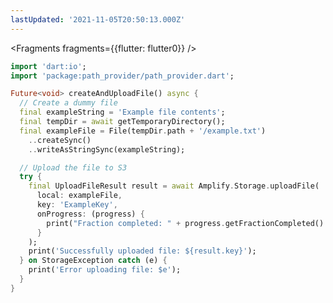 ```yaml
---
lastUpdated: '2021-11-05T20:50:13.000Z'
---
```




<Fragments fragments={{flutter: flutter0}} />

```dart
import 'dart:io';
import 'package:path_provider/path_provider.dart';

Future<void> createAndUploadFile() async {
  // Create a dummy file
  final exampleString = 'Example file contents';
  final tempDir = await getTemporaryDirectory();
  final exampleFile = File(tempDir.path + '/example.txt')
    ..createSync()
    ..writeAsStringSync(exampleString);

  // Upload the file to S3
  try {
    final UploadFileResult result = await Amplify.Storage.uploadFile(
      local: exampleFile,
      key: 'ExampleKey',
      onProgress: (progress) {
        print("Fraction completed: " + progress.getFractionCompleted().toString());
      }
    );
    print('Successfully uploaded file: ${result.key}');
  } on StorageException catch (e) {
    print('Error uploading file: $e');
  }
}
```
